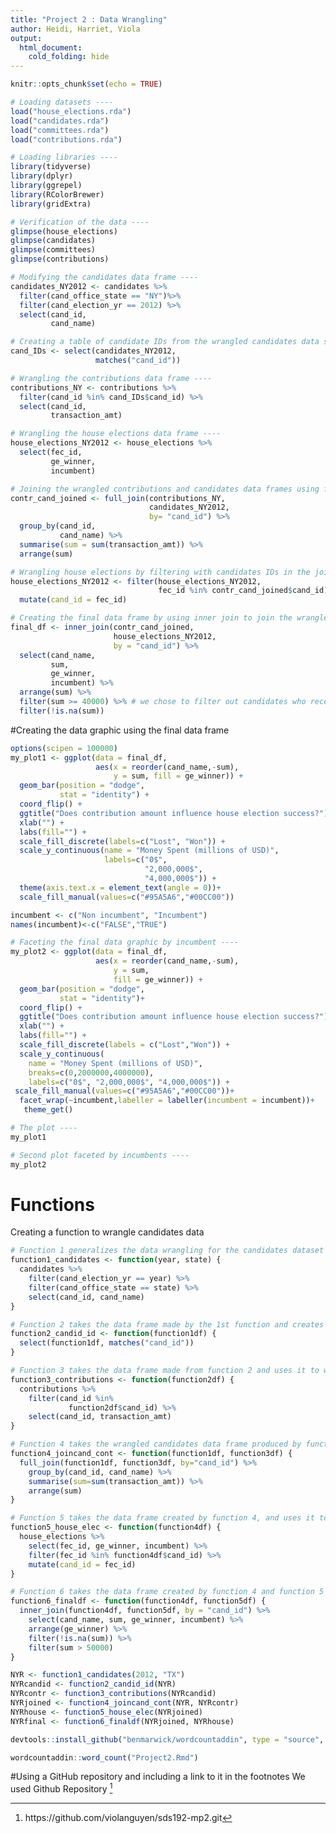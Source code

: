 ```yaml
---
title: "Project 2 : Data Wrangling"
author: Heidi, Harriet, Viola 
output: 
  html_document:
    cold_folding: hide
---
```

```r
knitr::opts_chunk$set(echo = TRUE)
```



```r
# Loading datasets ----
load("house_elections.rda")
load("candidates.rda")
load("committees.rda")
load("contributions.rda")
```


```r
# Loading libraries ----
library(tidyverse)
library(dplyr)
library(ggrepel)
library(RColorBrewer)
library(gridExtra)
```

```r
# Verification of the data ----
glimpse(house_elections)
glimpse(candidates)
glimpse(committees)
glimpse(contributions)
```

```r
# Modifying the candidates data frame ----
candidates_NY2012 <- candidates %>%
  filter(cand_office_state == "NY")%>%
  filter(cand_election_yr == 2012) %>%
  select(cand_id, 
         cand_name)
```

```r
# Creating a table of candidate IDs from the wrangled candidates data set ----
cand_IDs <- select(candidates_NY2012,
                   matches("cand_id"))
```

```r
# Wrangling the contributions data frame ----
contributions_NY <- contributions %>% 
  filter(cand_id %in% cand_IDs$cand_id) %>%
  select(cand_id, 
         transaction_amt)
```

```r
# Wrangling the house elections data frame ----
house_elections_NY2012 <- house_elections %>%
  select(fec_id, 
         ge_winner, 
         incumbent)
```

```r
# Joining the wrangled contributions and candidates data frames using full_join ----
contr_cand_joined <- full_join(contributions_NY,
                               candidates_NY2012, 
                               by= "cand_id") %>%
  group_by(cand_id, 
           cand_name) %>%
  summarise(sum = sum(transaction_amt)) %>%
  arrange(sum)
```

```r
# Wrangling house elections by filtering with candidates IDs in the joined candidate and contribution data frame ----
house_elections_NY2012 <- filter(house_elections_NY2012,
                                 fec_id %in% contr_cand_joined$cand_id) %>%
  mutate(cand_id = fec_id)
```

```r
# Creating the final data frame by using inner join to join the wrangled house election and the previously joined data frame of candidates and contributions ----
final_df <- inner_join(contr_cand_joined,
                       house_elections_NY2012, 
                       by = "cand_id") %>%
  select(cand_name, 
         sum, 
         ge_winner, 
         incumbent) %>%
  arrange(sum) %>%
  filter(sum >= 40000) %>% # we chose to filter out candidates who received less than 50 000 dollars 
  filter(!is.na(sum))
```
#Creating the data graphic using the final data frame



```r
options(scipen = 100000)
my_plot1 <- ggplot(data = final_df, 
                   aes(x = reorder(cand_name,-sum), 
                       y = sum, fill = ge_winner)) + 
  geom_bar(position = "dodge",
           stat = "identity") +
  coord_flip() +
  ggtitle("Does contribution amount influence house election success?") +
  xlab("") +
  labs(fill="") +
  scale_fill_discrete(labels=c("Lost", "Won")) +
  scale_y_continuous(name = "Money Spent (millions of USD)",                breaks=c(0,2000000,4000000),
                     labels=c("0$", 
                              "2,000,000$",
                              "4,000,000$")) + 
  theme(axis.text.x = element_text(angle = 0))+
  scale_fill_manual(values=c("#95A5A6","#00CC00"))
```

```r
incumbent <- c("Non incumbent", "Incumbent")
names(incumbent)<-c("FALSE","TRUE")
```

```r
# Faceting the final data graphic by incumbent ----
my_plot2 <- ggplot(data = final_df, 
                   aes(x = reorder(cand_name,-sum),
                       y = sum, 
                       fill = ge_winner)) + 
  geom_bar(position = "dodge",
           stat = "identity")+
  coord_flip() +
  ggtitle("Does contribution amount influence house election success?") +
  xlab("") +
  labs(fill="") +
  scale_fill_discrete(labels = c("Lost","Won")) +
  scale_y_continuous(
    name = "Money Spent (millions of USD)",
    breaks=c(0,2000000,4000000),
    labels=c("0$", "2,000,000$", "4,000,000$")) +
 scale_fill_manual(values=c("#95A5A6","#00CC00"))+
  facet_wrap(~incumbent,labeller = labeller(incumbent = incumbent))+
   theme_get()
```





```r
# The plot ----
my_plot1  
```

```r
# Second plot faceted by incumbents ----
my_plot2
```


# Functions

Creating a function to wrangle candidates data
```r
# Function 1 generalizes the data wrangling for the candidates dataset ----
function1_candidates <- function(year, state) {
  candidates %>%
    filter(cand_election_yr == year) %>%
    filter(cand_office_state == state) %>%
    select(cand_id, cand_name) 
}
```

```r
# Function 2 takes the data frame made by the 1st function and creates a list of the candidate IDs from that data frame ----
function2_candid_id <- function(function1df) {
  select(function1df, matches("cand_id"))
}
```

```r
# Function 3 takes the data frame made from function 2 and uses it to wrangle the contributions data frame ----
function3_contributions <- function(function2df) {
  contributions %>%
    filter(cand_id %in%
             function2df$cand_id) %>%
    select(cand_id, transaction_amt)
}
```

```r
# Function 4 takes the wrangled candidates data frame produced by function 1 and the wrangled contribution data frame produced by function 3 and joins those two dataframes ----
function4_joincand_cont <- function(function1df, function3df) {
  full_join(function1df, function3df, by="cand_id") %>%
    group_by(cand_id, cand_name) %>%
    summarise(sum=sum(transaction_amt)) %>%
    arrange(sum)
}
```

```r
# Function 5 takes the data frame created by function 4, and uses it to wrangle the house elections data frame ----
function5_house_elec <- function(function4df) {
  house_elections %>% 
    select(fec_id, ge_winner, incumbent) %>%
    filter(fec_id %in% function4df$cand_id) %>%
    mutate(cand_id = fec_id)
}

```

```r
# Function 6 takes the data frame created by function 4 and function 5 and joins them to create the final data frame that will produce the overall analysis
function6_finaldf <- function(function4df, function5df) {
  inner_join(function4df, function5df, by = "cand_id") %>%
    select(cand_name, sum, ge_winner, incumbent) %>%
    arrange(ge_winner) %>%
    filter(!is.na(sum)) %>%
    filter(sum > 50000)
}
```

```r
NYR <- function1_candidates(2012, "TX")
NYRcandid <- function2_candid_id(NYR)
NYRcontr <- function3_contributions(NYRcandid)
NYRjoined <- function4_joincand_cont(NYR, NYRcontr)
NYRhouse <- function5_house_elec(NYRjoined)
NYRfinal <- function6_finaldf(NYRjoined, NYRhouse)
```



```r
devtools::install_github("benmarwick/wordcountaddin", type = "source", dependencies = TRUE)
```


```r
wordcountaddin::word_count("Project2.Rmd")
```

#Using a GitHub repository and including a link to it in the footnotes
We used Github Repository ^[https://github.com/violanguyen/sds192-mp2.git] 




